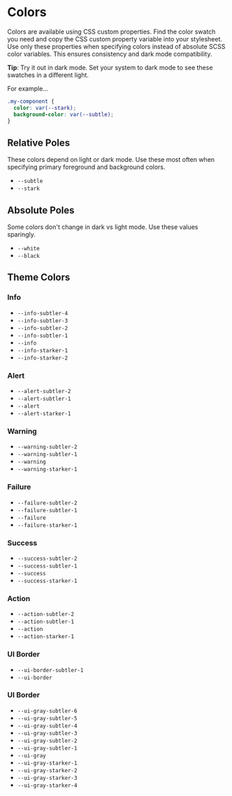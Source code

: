 
<Meta title="Style Guide|Colors" />

# Colors

Colors are available using CSS custom properties.  Find the color swatch you
need and copy the CSS custom property variable into your stylesheet.
Use only these properties when specifying colors instead of absolute SCSS color
variables.  This ensures consistency and dark mode compatibility.

**Tip**:  Try it out in dark mode.  Set your system to dark mode to see these
swatches in a different light.

For example...
```css
.my-component {
  color: var(--stark);
  background-color: var(--subtle);
}
```

## Relative Poles

These colors depend on light or dark mode.  Use these most often
when specifying primary foreground and background colors.

<ul class="swatches">
  <li class="swatch">
    <div class="swatch-chip" style={{backgroundColor: "var(--subtle)"}}></div>
    <div class="swatch-detail">
      <code>--subtle</code>
    </div>
  </li>

  <li class="swatch">
    <div class="swatch-chip" style={{backgroundColor: "var(--stark)"}}></div>
    <div class="swatch-detail">
      <code>--stark</code>
    </div>
  </li>
</ul>

## Absolute Poles

Some colors don't change in dark vs light mode.  Use these values sparingly.

<ul class="swatches">
  <li class="swatch">
    <div class="swatch-chip" style={{backgroundColor: "var(--white)"}}></div>
    <div class="swatch-detail">
      <code>--white</code>
    </div>
  </li>

  <li class="swatch">
    <div class="swatch-chip" style={{backgroundColor: "var(--black)"}}></div>
    <div class="swatch-detail">
      <code>--black</code>
    </div>
  </li>
</ul>

## Theme Colors

### Info

<ul class="swatches">
  <li class="swatch">
    <div class="swatch-chip" style={{backgroundColor: "var(--info-subtler-4)"}}></div>
    <div class="swatch-detail">
      <code>--info-subtler-4</code>
    </div>
  </li>
  <li class="swatch">
    <div class="swatch-chip" style={{backgroundColor: "var(--info-subtler-3)"}}></div>
    <div class="swatch-detail">
      <code>--info-subtler-3</code>
    </div>
  </li>
  <li class="swatch">
    <div class="swatch-chip" style={{backgroundColor: "var(--info-subtler-2)"}}></div>
    <div class="swatch-detail">
      <code>--info-subtler-2</code>
    </div>
  </li>
  <li class="swatch">
    <div class="swatch-chip" style={{backgroundColor: "var(--info-subtler-1)"}}></div>
    <div class="swatch-detail">
      <code>--info-subtler-1</code>
    </div>
  </li>
  <li class="swatch">
    <div class="swatch-chip" style={{backgroundColor: "var(--info)"}}></div>
    <div class="swatch-detail">
      <code>--info</code>
    </div>
  </li>
  <li class="swatch">
    <div class="swatch-chip" style={{backgroundColor: "var(--info-starker-1)"}}></div>
    <div class="swatch-detail">
      <code>--info-starker-1</code>
    </div>
  </li>
  <li class="swatch">
    <div class="swatch-chip" style={{backgroundColor: "var(--info-starker-2)"}}></div>
    <div class="swatch-detail">
      <code>--info-starker-2</code>
    </div>
  </li>
</ul>

### Alert

<ul class="swatches">
  <li class="swatch">
    <div class="swatch-chip" style={{backgroundColor: "var(--alert-subtler-2)"}}></div>
    <div class="swatch-detail">
      <code>--alert-subtler-2</code>
    </div>
  </li>
  <li class="swatch">
    <div class="swatch-chip" style={{backgroundColor: "var(--alert-subtler-1)"}}></div>
    <div class="swatch-detail">
      <code>--alert-subtler-1</code>
    </div>
  </li>
  <li class="swatch">
    <div class="swatch-chip" style={{backgroundColor: "var(--alert)"}}></div>
    <div class="swatch-detail">
      <code>--alert</code>
    </div>
  </li>
  <li class="swatch">
    <div class="swatch-chip" style={{backgroundColor: "var(--alert-starker-1)"}}></div>
    <div class="swatch-detail">
      <code>--alert-starker-1</code>
    </div>
  </li>
</ul>

### Warning

<ul class="swatches">
  <li class="swatch">
    <div class="swatch-chip" style={{backgroundColor: "var(--warning-subtler-2)"}}></div>
    <div class="swatch-detail">
      <code>--warning-subtler-2</code>
    </div>
  </li>
  <li class="swatch">
    <div class="swatch-chip" style={{backgroundColor: "var(--warning-subtler-1)"}}></div>
    <div class="swatch-detail">
      <code>--warning-subtler-1</code>
    </div>
  </li>
  <li class="swatch">
    <div class="swatch-chip" style={{backgroundColor: "var(--warning)"}}></div>
    <div class="swatch-detail">
      <code>--warning</code>
    </div>
  </li>
  <li class="swatch">
    <div class="swatch-chip" style={{backgroundColor: "var(--warning-starker-1)"}}></div>
    <div class="swatch-detail">
      <code>--warning-starker-1</code>
    </div>
  </li>
</ul>

### Failure

<ul class="swatches">
  <li class="swatch">
    <div class="swatch-chip" style={{backgroundColor: "var(--failure-subtler-2)"}}></div>
    <div class="swatch-detail">
      <code>--failure-subtler-2</code>
    </div>
  </li>
  <li class="swatch">
    <div class="swatch-chip" style={{backgroundColor: "var(--failure-subtler-1)"}}></div>
    <div class="swatch-detail">
      <code>--failure-subtler-1</code>
    </div>
  </li>
  <li class="swatch">
    <div class="swatch-chip" style={{backgroundColor: "var(--failure)"}}></div>
    <div class="swatch-detail">
      <code>--failure</code>
    </div>
  </li>
  <li class="swatch">
    <div class="swatch-chip" style={{backgroundColor: "var(--failure-starker-1)"}}></div>
    <div class="swatch-detail">
      <code>--failure-starker-1</code>
    </div>
  </li>
</ul>

### Success

<ul class="swatches">
  <li class="swatch">
    <div class="swatch-chip" style={{backgroundColor: "var(--success-subtler-2)"}}></div>
    <div class="swatch-detail">
      <code>--success-subtler-2</code>
    </div>
  </li>
  <li class="swatch">
    <div class="swatch-chip" style={{backgroundColor: "var(--success-subtler-1)"}}></div>
    <div class="swatch-detail">
      <code>--success-subtler-1</code>
    </div>
  </li>
  <li class="swatch">
    <div class="swatch-chip" style={{backgroundColor: "var(--success)"}}></div>
    <div class="swatch-detail">
      <code>--success</code>
    </div>
  </li>
  <li class="swatch">
    <div class="swatch-chip" style={{backgroundColor: "var(--success-starker-1)"}}></div>
    <div class="swatch-detail">
      <code>--success-starker-1</code>
    </div>
  </li>
</ul>

### Action

<ul class="swatches">
  <li class="swatch">
    <div class="swatch-chip" style={{backgroundColor: "var(--action-subtler-2)"}}></div>
    <div class="swatch-detail">
      <code>--action-subtler-2</code>
    </div>
  </li>
  <li class="swatch">
    <div class="swatch-chip" style={{backgroundColor: "var(--action-subtler-1)"}}></div>
    <div class="swatch-detail">
      <code>--action-subtler-1</code>
    </div>
  </li>
  <li class="swatch">
    <div class="swatch-chip" style={{backgroundColor: "var(--action)"}}></div>
    <div class="swatch-detail">
      <code>--action</code>
    </div>
  </li>
  <li class="swatch">
    <div class="swatch-chip" style={{backgroundColor: "var(--action-starker-1)"}}></div>
    <div class="swatch-detail">
      <code>--action-starker-1</code>
    </div>
  </li>
</ul>

### UI Border

<ul class="swatches">
  <li class="swatch">
    <div class="swatch-chip" style={{backgroundColor: "var(--ui-border-subtler-1)"}}></div>
    <div class="swatch-detail">
      <code>--ui-border-subtler-1</code>
    </div>
  </li>
  <li class="swatch">
    <div class="swatch-chip" style={{backgroundColor: "var(--ui-border)"}}></div>
    <div class="swatch-detail">
      <code>--ui-border</code>
    </div>
  </li>
</ul>

### UI Border

<ul class="swatches">
  <li class="swatch">
    <div class="swatch-chip" style={{backgroundColor: "var(--ui-gray-subtler-6)"}}></div>
    <div class="swatch-detail">
      <code>--ui-gray-subtler-6</code>
    </div>
  </li>
  <li class="swatch">
    <div class="swatch-chip" style={{backgroundColor: "var(--ui-gray-subtler-5)"}}></div>
    <div class="swatch-detail">
      <code>--ui-gray-subtler-5</code>
    </div>
  </li>
  <li class="swatch">
    <div class="swatch-chip" style={{backgroundColor: "var(--ui-gray-subtler-4)"}}></div>
    <div class="swatch-detail">
      <code>--ui-gray-subtler-4</code>
    </div>
  </li>
  <li class="swatch">
    <div class="swatch-chip" style={{backgroundColor: "var(--ui-gray-subtler-3)"}}></div>
    <div class="swatch-detail">
      <code>--ui-gray-subtler-3</code>
    </div>
  </li>
  <li class="swatch">
    <div class="swatch-chip" style={{backgroundColor: "var(--ui-gray-subtler-2)"}}></div>
    <div class="swatch-detail">
      <code>--ui-gray-subtler-2</code>
    </div>
  </li>
  <li class="swatch">
    <div class="swatch-chip" style={{backgroundColor: "var(--ui-gray-subtler-1)"}}></div>
    <div class="swatch-detail">
      <code>--ui-gray-subtler-1</code>
    </div>
  </li>
  <li class="swatch">
    <div class="swatch-chip" style={{backgroundColor: "var(--ui-gray)"}}></div>
    <div class="swatch-detail">
      <code>--ui-gray</code>
    </div>
  </li>
  <li class="swatch">
    <div class="swatch-chip" style={{backgroundColor: "var(--ui-gray-starker-1)"}}></div>
    <div class="swatch-detail">
      <code>--ui-gray-starker-1</code>
    </div>
  </li>
  <li class="swatch">
    <div class="swatch-chip" style={{backgroundColor: "var(--ui-gray-starker-2)"}}></div>
    <div class="swatch-detail">
      <code>--ui-gray-starker-2</code>
    </div>
  </li>
  <li class="swatch">
    <div class="swatch-chip" style={{backgroundColor: "var(--ui-gray-starker-3)"}}></div>
    <div class="swatch-detail">
      <code>--ui-gray-starker-3</code>
    </div>
  </li>
  <li class="swatch">
    <div class="swatch-chip" style={{backgroundColor: "var(--ui-gray-starker-4)"}}></div>
    <div class="swatch-detail">
      <code>--ui-gray-starker-4</code>
    </div>
  </li>
</ul>
